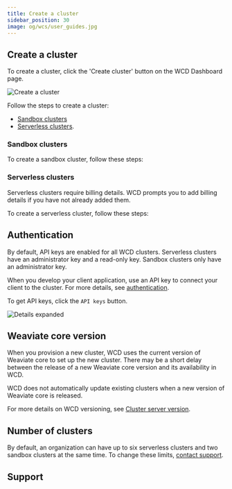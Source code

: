 ```yaml
---
title: Create a cluster
sidebar_position: 30
image: og/wcs/user_guides.jpg
---
```



<TwoClusterTypes />

## Create a cluster

To create a cluster, click the 'Create cluster' button on the WCD Dashboard page.

![Create a cluster](./img/wcs-console-no-clusters.jpg)

Follow the steps to create a cluster:

- [Sandbox clusters](#sandbox-clusters)
- [Serverless clusters](#serverless-clusters).

### Sandbox clusters

To create a sandbox cluster, follow these steps:


<CreateSandboxCluster />

### Serverless clusters

Serverless clusters require billing details. WCD prompts you to add billing details if you have not already added them.

To create a serverless cluster, follow these steps:


<CreateServerlessCluster />

## Authentication

By default, API keys are enabled for all WCD clusters. Serverless clusters have an administrator key and a read-only key. Sandbox clusters only have an administrator key.

When you develop your client application, use an API key to connect your client to the cluster. For more details, see [authentication](/developers/weaviate/configuration/authentication).

To get API keys, click the `API keys` button.

![Details expanded](./img/wcs-console-details-api-key.jpg)

## Weaviate core version


<V125EarlyAccess />

When you provision a new cluster, WCD uses the current version of Weaviate core to set up the new cluster. There may be a short delay between the release of a new Weaviate core version and its availability in WCD.

WCD does not automatically update existing clusters when a new version of Weaviate core is released.

For more details on WCD versioning, see [Cluster server version](/developers/wcs/platform/version).

## Number of clusters

By default, an organization can have up to six serverless clusters and two sandbox clusters at the same time. To change these limits, [contact support](mailto:support@weaviate.io).

## Support


<SupportAndTrouble />
